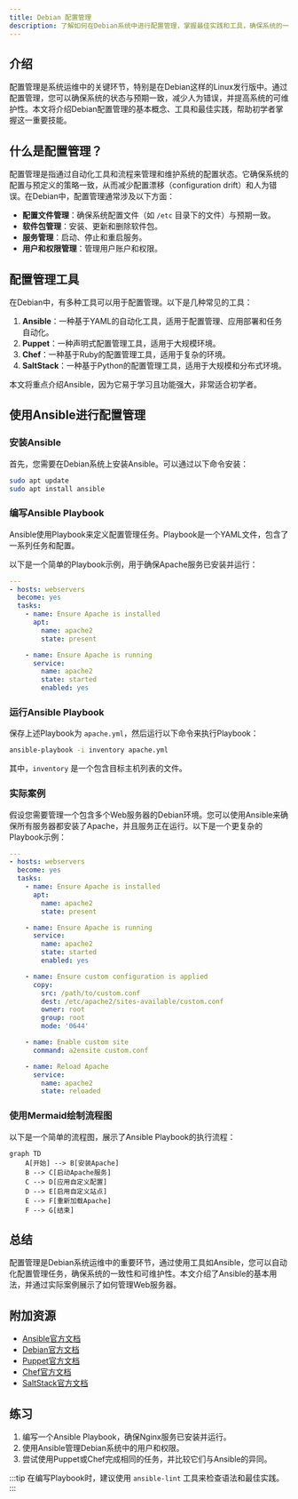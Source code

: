 ```yaml
---
title: Debian 配置管理
description: 了解如何在Debian系统中进行配置管理，掌握最佳实践和工具，确保系统的一致性和可维护性。
---
```


## 介绍

配置管理是系统运维中的关键环节，特别是在Debian这样的Linux发行版中。通过配置管理，您可以确保系统的状态与预期一致，减少人为错误，并提高系统的可维护性。本文将介绍Debian配置管理的基本概念、工具和最佳实践，帮助初学者掌握这一重要技能。

## 什么是配置管理？

配置管理是指通过自动化工具和流程来管理和维护系统的配置状态。它确保系统的配置与预定义的策略一致，从而减少配置漂移（configuration drift）和人为错误。在Debian中，配置管理通常涉及以下方面：

- **配置文件管理**：确保系统配置文件（如 `/etc` 目录下的文件）与预期一致。
- **软件包管理**：安装、更新和删除软件包。
- **服务管理**：启动、停止和重启服务。
- **用户和权限管理**：管理用户账户和权限。

## 配置管理工具

在Debian中，有多种工具可以用于配置管理。以下是几种常见的工具：

1. **Ansible**：一种基于YAML的自动化工具，适用于配置管理、应用部署和任务自动化。
2. **Puppet**：一种声明式配置管理工具，适用于大规模环境。
3. **Chef**：一种基于Ruby的配置管理工具，适用于复杂的环境。
4. **SaltStack**：一种基于Python的配置管理工具，适用于大规模和分布式环境。

本文将重点介绍Ansible，因为它易于学习且功能强大，非常适合初学者。

## 使用Ansible进行配置管理

### 安装Ansible

首先，您需要在Debian系统上安装Ansible。可以通过以下命令安装：

```bash
sudo apt update
sudo apt install ansible
```

### 编写Ansible Playbook

Ansible使用Playbook来定义配置管理任务。Playbook是一个YAML文件，包含了一系列任务和配置。

以下是一个简单的Playbook示例，用于确保Apache服务已安装并运行：

```yaml
---
- hosts: webservers
  become: yes
  tasks:
    - name: Ensure Apache is installed
      apt:
        name: apache2
        state: present

    - name: Ensure Apache is running
      service:
        name: apache2
        state: started
        enabled: yes
```

### 运行Ansible Playbook

保存上述Playbook为 `apache.yml`，然后运行以下命令来执行Playbook：

```bash
ansible-playbook -i inventory apache.yml
```

其中，`inventory` 是一个包含目标主机列表的文件。

### 实际案例

假设您需要管理一个包含多个Web服务器的Debian环境。您可以使用Ansible来确保所有服务器都安装了Apache，并且服务正在运行。以下是一个更复杂的Playbook示例：

```yaml
---
- hosts: webservers
  become: yes
  tasks:
    - name: Ensure Apache is installed
      apt:
        name: apache2
        state: present

    - name: Ensure Apache is running
      service:
        name: apache2
        state: started
        enabled: yes

    - name: Ensure custom configuration is applied
      copy:
        src: /path/to/custom.conf
        dest: /etc/apache2/sites-available/custom.conf
        owner: root
        group: root
        mode: '0644'

    - name: Enable custom site
      command: a2ensite custom.conf

    - name: Reload Apache
      service:
        name: apache2
        state: reloaded
```

### 使用Mermaid绘制流程图

以下是一个简单的流程图，展示了Ansible Playbook的执行流程：

```mermaid
graph TD
    A[开始] --> B[安装Apache]
    B --> C[启动Apache服务]
    C --> D[应用自定义配置]
    D --> E[启用自定义站点]
    E --> F[重新加载Apache]
    F --> G[结束]
```

## 总结

配置管理是Debian系统运维中的重要环节，通过使用工具如Ansible，您可以自动化配置管理任务，确保系统的一致性和可维护性。本文介绍了Ansible的基本用法，并通过实际案例展示了如何管理Web服务器。

## 附加资源

- [Ansible官方文档](https://docs.ansible.com/)
- [Debian官方文档](https://www.debian.org/doc/)
- [Puppet官方文档](https://puppet.com/docs/)
- [Chef官方文档](https://docs.chef.io/)
- [SaltStack官方文档](https://docs.saltproject.io/)

## 练习

1. 编写一个Ansible Playbook，确保Nginx服务已安装并运行。
2. 使用Ansible管理Debian系统中的用户和权限。
3. 尝试使用Puppet或Chef完成相同的任务，并比较它们与Ansible的异同。

:::tip
在编写Playbook时，建议使用 `ansible-lint` 工具来检查语法和最佳实践。
:::